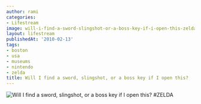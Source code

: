 ```yaml
---
author: rami
categories:
- Lifestream
image: will-i-find-a-sword-slingshot-or-a-boss-key-if-i-open-this-zelda.jpg
layout: lifestream
publishedAt: '2010-02-13'
tags:
- boston
- usa
- museums
- nintendo
- zelda
title: Will I find a sword, slingshot, or a boss key if I open this?
---
```


![Will I find a sword, slingshot, or a boss key if I open this? #ZELDA](/assets/images/content/lifestream/will-i-find-a-sword-slingshot-or-a-boss-key-if-i-open-this-zelda.jpg)
